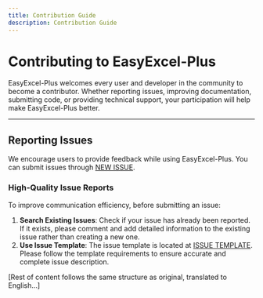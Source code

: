 ```yaml
---
title: Contribution Guide
description: Contribution Guide
---
```


# Contributing to EasyExcel-Plus

EasyExcel-Plus welcomes every user and developer in the community to become a contributor. Whether reporting issues, improving documentation, submitting code, or providing technical support, your participation will help make EasyExcel-Plus better.

---

## Reporting Issues

We encourage users to provide feedback while using EasyExcel-Plus. You can submit issues through [NEW ISSUE](https://github.com/CodePhiliaX/easyexcel-plus/issues/new/choose).

### High-Quality Issue Reports

To improve communication efficiency, before submitting an issue:  
1. **Search Existing Issues**: Check if your issue has already been reported. If it exists, please comment and add detailed information to the existing issue rather than creating a new one.  
2. **Use Issue Template**: The issue template is located at [ISSUE TEMPLATE](./.github/ISSUE_TEMPLATE). Please follow the template requirements to ensure accurate and complete issue description.

[Rest of content follows the same structure as original, translated to English...] 